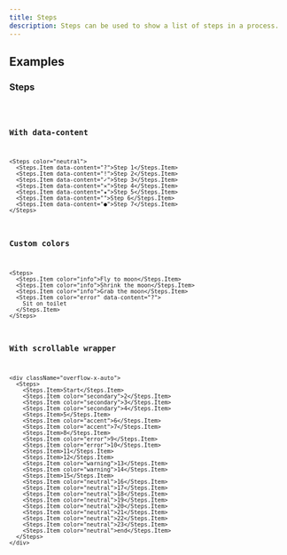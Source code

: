 ```yaml
---
title: Steps
description: Steps can be used to show a list of steps in a process.
---
```


## Examples

### Steps

<code src="./demo/basic.tsx" />

### With data-content

```tsx live
<Steps color="neutral">
  <Steps.Item data-content="?">Step 1</Steps.Item>
  <Steps.Item data-content="!">Step 2</Steps.Item>
  <Steps.Item data-content="✓">Step 3</Steps.Item>
  <Steps.Item data-content="✕">Step 4</Steps.Item>
  <Steps.Item data-content="★">Step 5</Steps.Item>
  <Steps.Item data-content="">Step 6</Steps.Item>
  <Steps.Item data-content="●">Step 7</Steps.Item>
</Steps>
```

### Custom colors

```tsx live
<Steps>
  <Steps.Item color="info">Fly to moon</Steps.Item>
  <Steps.Item color="info">Shrink the moon</Steps.Item>
  <Steps.Item color="info">Grab the moon</Steps.Item>
  <Steps.Item color="error" data-content="?">
    Sit on toilet
  </Steps.Item>
</Steps>
```

### With scrollable wrapper

```tsx live
<div className="overflow-x-auto">
  <Steps>
    <Steps.Item>Start</Steps.Item>
    <Steps.Item color="secondary">2</Steps.Item>
    <Steps.Item color="secondary">3</Steps.Item>
    <Steps.Item color="secondary">4</Steps.Item>
    <Steps.Item>5</Steps.Item>
    <Steps.Item color="accent">6</Steps.Item>
    <Steps.Item color="accent">7</Steps.Item>
    <Steps.Item>8</Steps.Item>
    <Steps.Item color="error">9</Steps.Item>
    <Steps.Item color="error">10</Steps.Item>
    <Steps.Item>11</Steps.Item>
    <Steps.Item>12</Steps.Item>
    <Steps.Item color="warning">13</Steps.Item>
    <Steps.Item color="warning">14</Steps.Item>
    <Steps.Item>15</Steps.Item>
    <Steps.Item color="neutral">16</Steps.Item>
    <Steps.Item color="neutral">17</Steps.Item>
    <Steps.Item color="neutral">18</Steps.Item>
    <Steps.Item color="neutral">19</Steps.Item>
    <Steps.Item color="neutral">20</Steps.Item>
    <Steps.Item color="neutral">21</Steps.Item>
    <Steps.Item color="neutral">22</Steps.Item>
    <Steps.Item color="neutral">23</Steps.Item>
    <Steps.Item color="neutral">end</Steps.Item>
  </Steps>
</div>
```

